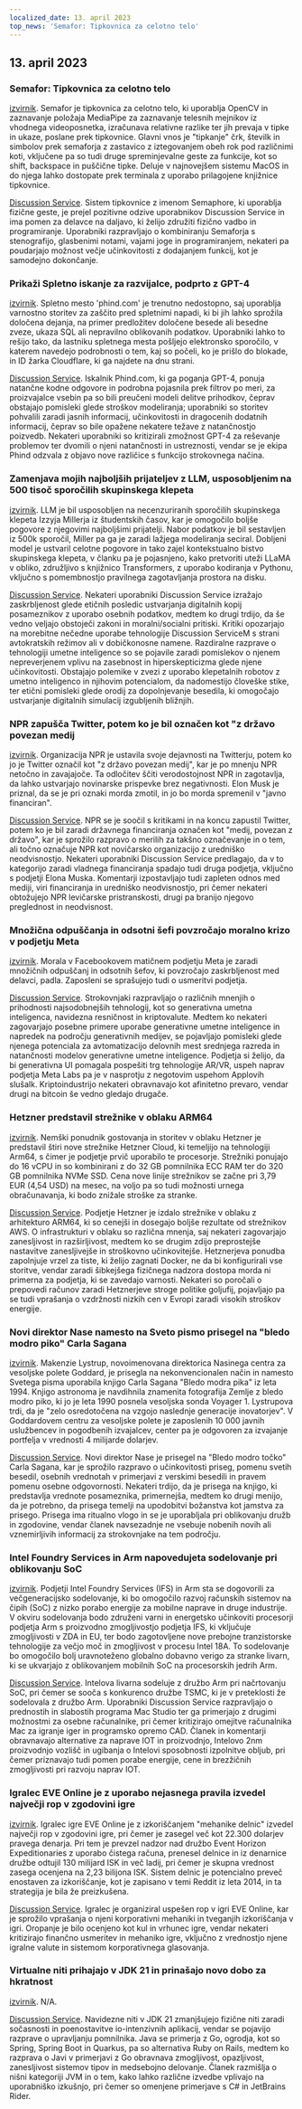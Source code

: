```yaml
---
localized_date: 13. april 2023
top_news: 'Semafor: Tipkovnica za celotno telo'
---
```




## 13. april 2023

### Semafor: Tipkovnica za celotno telo

[izvirnik](https://github.com/everythingishacked/Semaphore).
Semafor je tipkovnica za celotno telo, ki uporablja OpenCV in zaznavanje položaja MediaPipe za zaznavanje telesnih mejnikov iz vhodnega videoposnetka, izračunava relativne razlike ter jih prevaja v tipke in ukaze, poslane prek tipkovnice. Glavni vnos je "tipkanje" črk, številk in simbolov prek semaforja z zastavico z iztegovanjem obeh rok pod različnimi koti, vključene pa so tudi druge spreminjevalne geste za funkcije, kot so shift, backspace in puščične tipke. Deluje v najnovejšem sistemu MacOS in do njega lahko dostopate prek terminala z uporabo prilagojene knjižnice tipkovnice.

[Discussion Service](http://news.ycombinator.com/item?id=35536550).
Sistem tipkovnice z imenom Semaphore, ki uporablja fizične geste, je prejel pozitivne odzive uporabnikov Discussion Service in ima pomen za delavce na daljavo, ki želijo združiti fizično vadbo in programiranje. Uporabniki razpravljajo o kombiniranju Semaforja s stenografijo, glasbenimi notami, vajami joge in programiranjem, nekateri pa poudarjajo možnost večje učinkovitosti z dodajanjem funkcij, kot je samodejno dokončanje.

### Prikaži Spletno iskanje za razvijalce, podprto z GPT-4

[izvirnik](https://www.phind.com).
Spletno mesto 'phind.com' je trenutno nedostopno, saj uporablja varnostno storitev za zaščito pred spletnimi napadi, ki bi jih lahko sprožila določena dejanja, na primer predložitev določene besede ali besedne zveze, ukaza SQL ali nepravilno oblikovanih podatkov. Uporabniki lahko to rešijo tako, da lastniku spletnega mesta pošljejo elektronsko sporočilo, v katerem navedejo podrobnosti o tem, kaj so počeli, ko je prišlo do blokade, in ID žarka Cloudflare, ki ga najdete na dnu strani.

[Discussion Service](http://news.ycombinator.com/item?id=35543668).
Iskalnik Phind.com, ki ga poganja GPT-4, ponuja natančne kodne odgovore in podrobna pojasnila prek filtrov po meri, za proizvajalce vsebin pa so bili preučeni modeli delitve prihodkov, čeprav obstajajo pomisleki glede stroškov modeliranja; uporabniki so storitev pohvalili zaradi jasnih informacij, učinkovitosti in dragocenih dodatnih informacij, čeprav so bile opažene nekatere težave z natančnostjo poizvedb. Nekateri uporabniki so kritizirali zmožnost GPT-4 za reševanje problemov ter dvomili o njeni natančnosti in ustreznosti, vendar se je ekipa Phind odzvala z objavo nove različice s funkcijo strokovnega načina.

### Zamenjava mojih najboljših prijateljev z LLM, usposobljenim na 500 tisoč sporočilih skupinskega klepeta

[izvirnik](https://www.izzy.co/blogs/robo-boys.html).
LLM je bil usposobljen na necenzuriranih sporočilih skupinskega klepeta Izzyja Millerja iz študentskih časov, kar je omogočilo boljše pogovore z njegovimi najboljšimi prijatelji. Nabor podatkov je bil sestavljen iz 500k sporočil, Miller pa ga je zaradi lažjega modeliranja seciral. Dobljeni model je ustvaril celotne pogovore in tako zajel kontekstualno bistvo skupinskega klepeta, v članku pa je pojasnjeno, kako pretvoriti uteži LLaMA v obliko, združljivo s knjižnico Transformers, z uporabo kodiranja v Pythonu, vključno s pomembnostjo pravilnega zagotavljanja prostora na disku.

[Discussion Service](http://news.ycombinator.com/item?id=35540154).
Nekateri uporabniki Discussion Service izražajo zaskrbljenost glede etičnih posledic ustvarjanja digitalnih kopij posameznikov z uporabo osebnih podatkov, medtem ko drugi trdijo, da še vedno veljajo obstoječi zakoni in moralni/socialni pritiski. Kritiki opozarjajo na morebitne nečedne uporabe tehnologije Discussion ServiceM s strani avtokratskih režimov ali v dobičkonosne namene. Razdiralne razprave o tehnologiji umetne inteligence so se pojavile zaradi pomislekov o njenem nepreverjenem vplivu na zasebnost in hiperskepticizma glede njene učinkovitosti. Obstajajo polemike v zvezi z uporabo klepetalnih robotov z umetno inteligenco in njihovim potencialom, da nadomestijo človeške stike, ter etični pomisleki glede orodij za dopolnjevanje besedila, ki omogočajo ustvarjanje digitalnih simulacij izgubljenih bližnjih.

### NPR zapušča Twitter, potem ko je bil označen kot "z državo povezan medij

[izvirnik](https://www.wbur.org/npr/1169269161/npr-leaves-twitter-government-funded-media-label).
Organizacija NPR je ustavila svoje dejavnosti na Twitterju, potem ko jo je Twitter označil kot "z državo povezan medij", kar je po mnenju NPR netočno in zavajajoče. Ta odločitev ščiti verodostojnost NPR in zagotavlja, da lahko ustvarjajo novinarske prispevke brez negativnosti. Elon Musk je priznal, da se je pri oznaki morda zmotil, in jo bo morda spremenil v "javno financiran".

[Discussion Service](http://news.ycombinator.com/item?id=35539280).
NPR se je soočil s kritikami in na koncu zapustil Twitter, potem ko je bil zaradi državnega financiranja označen kot "medij, povezan z državo", kar je sprožilo razpravo o merilih za takšno označevanje in o tem, ali točno označuje NPR kot novičarsko organizacijo z uredniško neodvisnostjo. Nekateri uporabniki Discussion Service predlagajo, da v to kategorijo zaradi vladnega financiranja spadajo tudi druga podjetja, vključno s podjetji Elona Muska. Komentarji izpostavljajo tudi zapleten odnos med mediji, viri financiranja in uredniško neodvisnostjo, pri čemer nekateri obtožujejo NPR levičarske pristranskosti, drugi pa branijo njegovo preglednost in neodvisnost.

### Množična odpuščanja in odsotni šefi povzročajo moralno krizo v podjetju Meta

[izvirnik](https://www.nytimes.com/2023/04/12/technology/meta-layoffs-employees-management.html).
Morala v Facebookovem matičnem podjetju Meta je zaradi množičnih odpuščanj in odsotnih šefov, ki povzročajo zaskrbljenost med delavci, padla. Zaposleni se sprašujejo tudi o usmeritvi podjetja.

[Discussion Service](http://news.ycombinator.com/item?id=35537813).
Strokovnjaki razpravljajo o različnih mnenjih o prihodnosti najsodobnejših tehnologij, kot so generativna umetna inteligenca, navidezna resničnost in kriptovalute. Medtem ko nekateri zagovarjajo posebne primere uporabe generativne umetne inteligence in napredek na področju generativnih medijev, se pojavljajo pomisleki glede njenega potenciala za avtomatizacijo delovnih mest srednjega razreda in natančnosti modelov generativne umetne inteligence. Podjetja si želijo, da bi generativna UI pomagala pospešiti trg tehnologije AR/VR, uspeh naprav podjetja Meta Labs pa je v nasprotju z negotovim uspehom Applovih slušalk. Kriptoindustrijo nekateri obravnavajo kot afinitetno prevaro, vendar drugi na bitcoin še vedno gledajo drugače.

### Hetzner predstavil strežnike v oblaku ARM64

[izvirnik](https://www.hetzner.com/press-release/arm64-cloud/).
Nemški ponudnik gostovanja in storitev v oblaku Hetzner je predstavil štiri nove strežnike Hetzner Cloud, ki temeljijo na tehnologiji Arm64, s čimer je podjetje prvič uporabilo te procesorje. Strežniki ponujajo do 16 vCPU in so kombinirani z do 32 GB pomnilnika ECC RAM ter do 320 GB pomnilnika NVMe SSD. Cena nove linije strežnikov se začne pri 3,79 EUR (4,54 USD) na mesec, na voljo pa so tudi možnosti urnega obračunavanja, ki bodo znižale stroške za stranke.

[Discussion Service](http://news.ycombinator.com/item?id=35540084).
Podjetje Hetzner je izdalo strežnike v oblaku z arhitekturo ARM64, ki so cenejši in dosegajo boljše rezultate od strežnikov AWS. O infrastrukturi v oblaku so različna mnenja, saj nekateri zagovarjajo zanesljivost in razširljivost, medtem ko se drugim zdijo preprostejše nastavitve zanesljivejše in stroškovno učinkovitejše. Hetznerjeva ponudba zapolnjuje vrzel za tiste, ki želijo zagnati Docker, ne da bi konfigurirali vse storitve, vendar zaradi šibkejšega fizičnega nadzora dostopa morda ni primerna za podjetja, ki se zavedajo varnosti. Nekateri so poročali o prepovedi računov zaradi Hetznerjeve stroge politike goljufij, pojavljajo pa se tudi vprašanja o vzdržnosti nizkih cen v Evropi zaradi visokih stroškov energije.

### Novi direktor Nase namesto na Sveto pismo prisegel na "bledo modro piko" Carla Sagana

[izvirnik](https://www.independent.co.uk/space/nasa-director-carl-sagan-oath-b2317698.html).
Makenzie Lystrup, novoimenovana direktorica Nasinega centra za vesoljske polete Goddard, je prisegla na nekonvencionalen način in namesto Svetega pisma uporabila knjigo Carla Sagana "Bledo modra pika" iz leta 1994. Knjigo astronoma je navdihnila znamenita fotografija Zemlje z bledo modro piko, ki jo je leta 1990 posnela vesoljska sonda Voyager 1. Lystrupova trdi, da je "zelo osredotočena na vzgojo naslednje generacije inovatorjev". V Goddardovem centru za vesoljske polete je zaposlenih 10 000 javnih uslužbencev in pogodbenih izvajalcev, center pa je odgovoren za izvajanje portfelja v vrednosti 4 milijarde dolarjev.

[Discussion Service](http://news.ycombinator.com/item?id=35536612).
Novi direktor Nase je prisegel na "Bledo modro točko" Carla Sagana, kar je sprožilo razpravo o učinkovitosti priseg, pomenu svetih besedil, osebnih vrednotah v primerjavi z verskimi besedili in pravem pomenu osebne odgovornosti. Nekateri trdijo, da je prisega na knjigo, ki predstavlja vrednote posameznika, primernejša, medtem ko drugi menijo, da je potrebno, da prisega temelji na upodobitvi božanstva kot jamstva za prisego. Prisega ima ritualno vlogo in se je uporabljala pri oblikovanju družb in zgodovine, vendar članek navsezadnje ne vsebuje nobenih novih ali vznemirljivih informacij za strokovnjake na tem področju.

### Intel Foundry Services in Arm napovedujeta sodelovanje pri oblikovanju SoC

[izvirnik](https://www.intel.com/content/www/us/en/newsroom/news/intel-foundry-arm-announce-multigeneration-collaboration-leading-edge-soc-design.html).
Podjetji Intel Foundry Services (IFS) in Arm sta se dogovorili za večgeneracijsko sodelovanje, ki bo omogočilo razvoj računskih sistemov na čipih (SoC) z nizko porabo energije za mobilne naprave in druge industrije. V okviru sodelovanja bodo združeni varni in energetsko učinkoviti procesorji podjetja Arm s proizvodno zmogljivostjo podjetja IFS, ki vključuje zmogljivosti v ZDA in EU, ter bodo zagotovljene nove prebojne tranzistorske tehnologije za večjo moč in zmogljivost v procesu Intel 18A. To sodelovanje bo omogočilo bolj uravnoteženo globalno dobavno verigo za stranke livarn, ki se ukvarjajo z oblikovanjem mobilnih SoC na procesorskih jedrih Arm.

[Discussion Service](http://news.ycombinator.com/item?id=35539057).
Intelova livarna sodeluje z družbo Arm pri načrtovanju SoC, pri čemer se sooča s konkurenco družbe TSMC, ki je v preteklosti že sodelovala z družbo Arm. Uporabniki Discussion Service razpravljajo o prednostih in slabostih programa Mac Studio ter ga primerjajo z drugimi možnostmi za osebne računalnike, pri čemer kritizirajo omejitve računalnika Mac za igranje iger in programsko opremo CAD. Članek in komentarji obravnavajo alternative za naprave IOT in proizvodnjo, Intelovo 2nm proizvodnjo vozlišč in ugibanja o Intelovi sposobnosti izpolnitve obljub, pri čemer priznavajo tudi pomen porabe energije, cene in brezžičnih zmogljivosti pri razvoju naprav IOT.

### Igralec EVE Online je z uporabo nejasnega pravila izvedel največji rop v zgodovini igre

[izvirnik](https://www.pcgamer.com/eve-online-player-uses-obscure-rule-to-pull-off-the-biggest-heist-in-the-games-history/).
Igralec igre EVE Online je z izkoriščanjem "mehanike delnic" izvedel največji rop v zgodovini igre, pri čemer je zasegel več kot 22.300 dolarjev pravega denarja. Pri tem je prevzel nadzor nad družbo Event Horizon Expeditionaries z uporabo čistega računa, prenesel delnice in iz denarnice družbe odtujil 130 milijard ISK in več ladij, pri čemer je skupna vrednost zasega ocenjena na 2,23 bilijona ISK. Sistem delnic je potencialno preveč enostaven za izkoriščanje, kot je zapisano v temi Reddit iz leta 2014, in ta strategija je bila že preizkušena.

[Discussion Service](http://news.ycombinator.com/item?id=35533711).
Igralec je organiziral uspešen rop v igri EVE Online, kar je sprožilo vprašanja o njeni korporativni mehaniki in tveganjih izkoriščanja v igri. Oropanje je bilo ocenjeno kot kul in vrhunec igre, vendar nekateri kritizirajo finančno usmeritev in mehaniko igre, vključno z vrednostjo njene igralne valute in sistemom korporativnega glasovanja.

### Virtualne niti prihajajo v JDK 21 in prinašajo novo dobo za hkratnost

[izvirnik](https://www.infoq.com/news/2023/04/virtual-threads-arrives-jdk21/).
N/A.

[Discussion Service](http://news.ycombinator.com/item?id=35535906).
Navidezne niti v JDK 21 zmanjšujejo fizične niti zaradi sočasnosti in poenostavitve io-intenzivnih aplikacij, vendar se pojavijo razprave o upravljanju pomnilnika. Java se primerja z Go, ogrodja, kot so Spring, Spring Boot in Quarkus, pa so alternativa Ruby on Rails, medtem ko razprava o Javi v primerjavi z Go obravnava zmogljivost, opazljivost, zanesljivost sistemov tipov in medsebojno delovanje. Članek razmišlja o nišni kategoriji JVM in o tem, kako lahko različne izvedbe vplivajo na uporabniško izkušnjo, pri čemer so omenjene primerjave s C# in JetBrains Rider.

</Steps>

